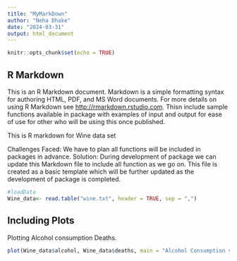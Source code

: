 ```yaml
---
title: "MyMarkDown"
author: "Neha Dhake"
date: "2024-03-31"
output: html_document
---
```


```r
knitr::opts_chunk$set(echo = TRUE)
```

## R Markdown

This is an R Markdown document. Markdown is a simple formatting syntax for authoring HTML, PDF, and MS Word documents. For more details on using R Markdown see <http://rmarkdown.rstudio.com>.
Thisn include sample functions available in package with examples of input and output for ease of use for other who will be using this once published.

This is R markdown for Wine data set

Challenges Faced:
We have to plan all functions will be included in packages in advance.
Solution:
During development of package we can update this Markdown file to include all function as we go on.
This file is created as a basic template which will be further updated as the development of package is completed.








```r
#loadData
Wine_data<- read.table("wine.txt", header = TRUE, sep = ",")
```

## Including Plots
Plotting Alcohol consumption Deaths.

```r
plot(Wine_data$alcohol, Wine_data$deaths, main = "Alcohol Consumption vs Deaths", xlab = "Alcohol Consumption", ylab = "Deaths")
```

